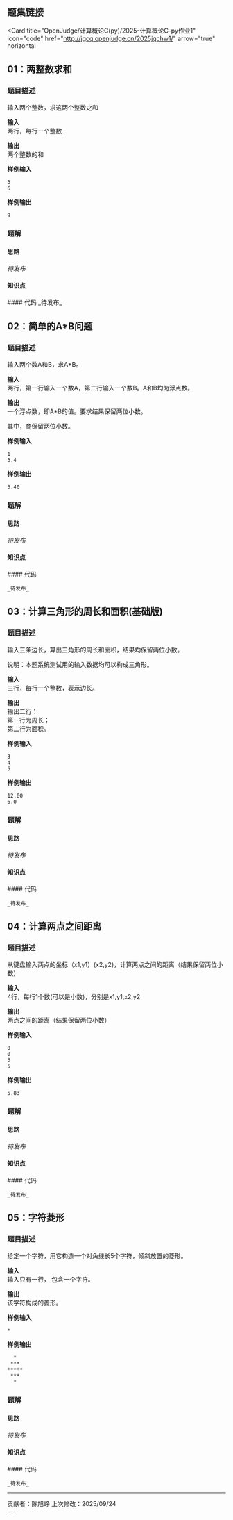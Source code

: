 ## 题集链接
<Card
  title="OpenJudge/计算概论C(py)/2025-计算概论C-py作业1"
  icon="code"
  href="http://jgcq.openjudge.cn/2025jgchw1/"
  arrow="true"
  horizontal
>
</Card>

## 01：两整数求和

### 题目描述

输入两个整数，求这两个整数之和

**输入**  
两行，每行一个整数

**输出**  
两个整数的和

**样例输入**
```
3
6
```

**样例输出**
```
9
```


### 题解
#### 思路
_待发布_
#### 知识点
<ResponseField name="输入函数与输出函数" type="第1章程序设计与Python导引">
</ResponseField>
<ResponseField name="数字类型-整型" type="第2章基本数据类型">
</ResponseField>
#### 代码

<Tabs>
  <Tab title="陈旭峥">
    _待发布_
    
  </Tab>
</Tabs>


## 02：简单的A*B问题

### 题目描述

输入两个数A和B，求A*B。


**输入**  
两行，第一行输入一个数A，第二行输入一个数B。A和B均为浮点数。

**输出**  
一个浮点数，即A*B的值。要求结果保留两位小数。

其中，商保留两位小数。

**样例输入**
```
1
3.4
```

**样例输出**
```
3.40
```


### 题解
#### 思路
_待发布_
#### 知识点
<ResponseField name="输入函数与输出函数" type="第1章程序设计与Python导引">
</ResponseField>
<ResponseField name="数字类型-浮点型" type="第2章基本数据类型">
</ResponseField>
<ResponseField name="字符串格式化" type="第2章基本数据类型">
</ResponseField>
#### 代码

<Tabs>
  <Tab title="陈旭峥">

    _待发布_
    
  </Tab>
</Tabs>

## 03：计算三角形的周长和面积(基础版)

### 题目描述

输入三条边长，算出三角形的周长和面积，结果均保留两位小数。

说明：本题系统测试用的输入数据均可以构成三角形。


**输入**  
三行，每行一个整数，表示边长。

**输出**  
输出二行：<br />
第一行为周长； <br />
第二行为面积。

**样例输入**
```
3
4
5
```

**样例输出**
```
12.00
6.0
```


### 题解
#### 思路
_待发布_
#### 知识点
<ResponseField name="数字类型-数据运算-算数运算符" type="第2章基本数据类型">
</ResponseField>
<ResponseField name="字符串格式化" type="第2章基本数据类型">
</ResponseField>
#### 代码

<Tabs>
  <Tab title="陈旭峥">

    _待发布_
    
  </Tab>
</Tabs>

## 04：计算两点之间距离

### 题目描述

从键盘输入两点的坐标（x1,y1）(x2,y2)，计算两点之间的距离（结果保留两位小数）

**输入**  
4行，每行1个数(可以是小数)，分别是x1,y1,x2,y2

**输出**  
两点之间的距离（结果保留两位小数）

**样例输入**
```
0
0
3
5
```

**样例输出**
```
5.83
```


### 题解
#### 思路
_待发布_
#### 知识点
<ResponseField name="数字类型-数据运算-算数运算符" type="第2章基本数据类型">
</ResponseField>
<ResponseField name="字符串格式化" type="第2章基本数据类型">
</ResponseField>
#### 代码

<Tabs>
  <Tab title="陈旭峥">

    _待发布_
    
  </Tab>
</Tabs>

## 05：字符菱形

### 题目描述

给定一个字符，用它构造一个对角线长5个字符，倾斜放置的菱形。

**输入**  
输入只有一行， 包含一个字符。

**输出**  
该字符构成的菱形。

**样例输入**
```
*
```

**样例输出**
```
  *
 ***
*****
 ***
  *
```



### 题解
#### 思路
_待发布_
#### 知识点
<ResponseField name="字符串类型" type="第2章基本数据类型">
</ResponseField>
<ResponseField name="字符串格式化" type="第2章基本数据类型">
</ResponseField>
#### 代码

<Tabs>
  <Tab title="陈旭峥">

    _待发布_
    
  </Tab>
</Tabs>

---
<div className="text-center text-xs text-gray-400 mt-10">
  贡献者：陈旭峥  
  上次修改：2025/09/24
</div>
---